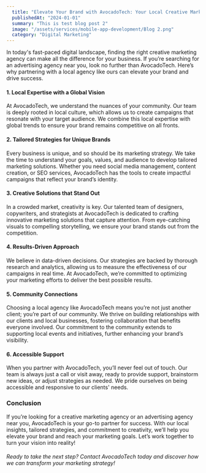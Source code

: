 ```yaml
---
  title: "Elevate Your Brand with AvocadoTech: Your Local Creative Marketing Agency"
  publishedAt: "2024-01-01"
  summary: "This is test blog post 2"
  image: "/assets/services/mobile-app-development/Blog 2.png"
  category: "Digital Marketing"
---
```


In today's fast-paced digital landscape, finding the right creative marketing agency can make all the difference for your business. If you’re searching for an advertising agency near you, look no further than AvocadoTech. Here’s why partnering with a local agency like ours can elevate your brand and drive success.
#### 1. Local Expertise with a Global Vision
At AvocadoTech, we understand the nuances of your community. Our team is deeply rooted in local culture, which allows us to create campaigns that resonate with your target audience. We combine this local expertise with global trends to ensure your brand remains competitive on all fronts.
#### 2. Tailored Strategies for Unique Brands
Every business is unique, and so should be its marketing strategy. We take the time to understand your goals, values, and audience to develop tailored marketing solutions. Whether you need social media management, content creation, or SEO services, AvocadoTech has the tools to create impactful campaigns that reflect your brand’s identity.
#### 3. Creative Solutions that Stand Out
In a crowded market, creativity is key. Our talented team of designers, copywriters, and strategists at AvocadoTech is dedicated to crafting innovative marketing solutions that capture attention. From eye-catching visuals to compelling storytelling, we ensure your brand stands out from the competition.
#### 4. Results-Driven Approach
We believe in data-driven decisions. Our strategies are backed by thorough research and analytics, allowing us to measure the effectiveness of our campaigns in real time. At AvocadoTech, we’re committed to optimizing your marketing efforts to deliver the best possible results.
#### 5. Community Connections
Choosing a local agency like AvocadoTech means you’re not just another client; you’re part of our community. We thrive on building relationships with our clients and local businesses, fostering collaboration that benefits everyone involved. Our commitment to the community extends to supporting local events and initiatives, further enhancing your brand’s visibility.
#### 6. Accessible Support
When you partner with AvocadoTech, you’ll never feel out of touch. Our team is always just a call or visit away, ready to provide support, brainstorm new ideas, or adjust strategies as needed. We pride ourselves on being accessible and responsive to our clients' needs.
### Conclusion
If you’re looking for a creative marketing agency or an advertising agency near you, AvocadoTech is your go-to partner for success. With our local insights, tailored strategies, and commitment to creativity, we’ll help you elevate your brand and reach your marketing goals. Let’s work together to turn your vision into reality!
###### Ready to take the next step? Contact AvocadoTech today and discover how we can transform your marketing strategy!